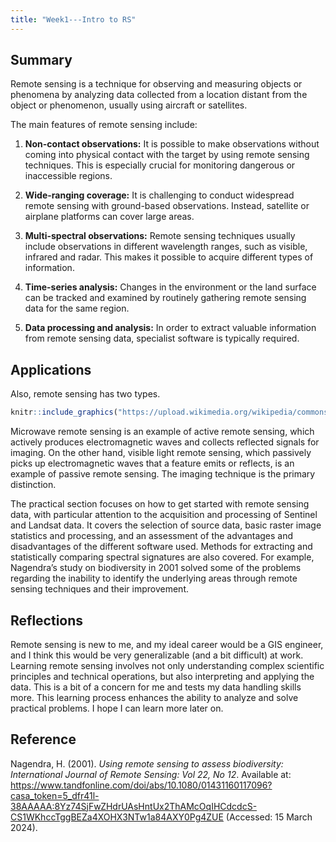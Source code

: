 ```yaml
---
title: "Week1---Intro to RS"
---
```


## Summary

Remote sensing is a technique for observing and measuring objects or phenomena by analyzing data collected from a location distant from the object or phenomenon, usually using aircraft or satellites.

The main features of remote sensing include:

1.  **Non-contact observations:** It is possible to make observations without coming into physical contact with the target by using remote sensing techniques. This is especially crucial for monitoring dangerous or inaccessible regions.

2.  **Wide-ranging coverage:** It is challenging to conduct widespread remote sensing with ground-based observations. Instead, satellite or airplane platforms can cover large areas.

3.  **Multi-spectral observations:** Remote sensing techniques usually include observations in different wavelength ranges, such as visible, infrared and radar. This makes it possible to acquire different types of information.

4.  **Time-series analysis:** Changes in the environment or the land surface can be tracked and examined by routinely gathering remote sensing data for the same region.

5.  **Data processing and analysis:** In order to extract valuable information from remote sensing data, specialist software is typically required.

## Applications

Also, remote sensing has two types.

```r

knitr::include_graphics("https://upload.wikimedia.org/wikipedia/commons/6/61/Remote_Sensing_Illustration.jpg")
```

Microwave remote sensing is an example of active remote sensing, which actively produces electromagnetic waves and collects reflected signals for imaging. On the other hand, visible light remote sensing, which passively picks up electromagnetic waves that a feature emits or reflects, is an example of passive remote sensing. The imaging technique is the primary distinction.

The practical section focuses on how to get started with remote sensing data, with particular attention to the acquisition and processing of Sentinel and Landsat data. It covers the selection of source data, basic raster image statistics and processing, and an assessment of the advantages and disadvantages of the different software used. Methods for extracting and statistically comparing spectral signatures are also covered. For example, Nagendra's study on biodiversity in 2001 solved some of the problems regarding the inability to identify the underlying areas through remote sensing techniques and their improvement.

## Reflections

Remote sensing is new to me, and my ideal career would be a GIS engineer, and I think this would be very generalizable (and a bit difficult) at work. Learning remote sensing involves not only understanding complex scientific principles and technical operations, but also interpreting and applying the data. This is a bit of a concern for me and tests my data handling skills more. This learning process enhances the ability to analyze and solve practical problems. I hope I can learn more later on.

## Reference

Nagendra, H. (2001). *Using remote sensing to assess biodiversity: International Journal of Remote Sensing: Vol 22, No 12*. Available at: <https://www.tandfonline.com/doi/abs/10.1080/01431160117096?casa_token=5_dfr41l-38AAAAA:8Yz74SjFwZHdrUAsHntUx2ThAMcOqIHCdcdcS-CS1WKhccTggBEZa4XOHX3NTw1a84AXY0Pg4ZUE> (Accessed: 15 March 2024).
